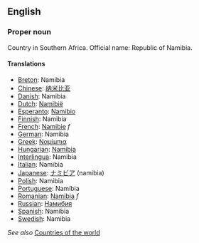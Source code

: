 ==English==

===Proper noun===

Country in Southern Africa. Official name: Republic of Namibia.

====Translations====
*[[Breton]]: Namibia
*[[Chinese]]: [[纳米比亚]]
*[[Danish]]: Namibia
*[[Dutch]]: [[Namibië]]
*[[Esperanto]]: [[Namibio]]
*[[Finnish]]: Namibia
*[[French]]: [[Namibie]] ''f''
*[[German]]: Namibia
*[[Greek]]: [[Ναμίμπια]]
*[[Hungarian]]: [[Namíbia]]
*[[Interlingua]]: Namibia
*[[Italian]]: Namibia
*[[Japanese]]: [[ナミビア]] (namibia)
*[[Polish]]: Namibia
*[[Portuguese]]: Namíbia
*[[Romanian]]: [[Namibia]] ''f''
*[[Russian]]: [[Намибия]]
*[[Spanish]]: Namibia
*[[Swedish]]: Namibia

''See also'' [[Countries of the world]]